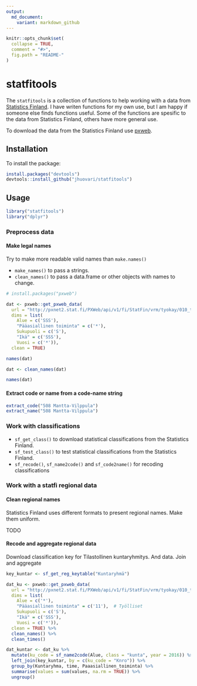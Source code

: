 ```yaml
---
output:
  md_document:
    variant: markdown_github
---
```


<!-- README.md is generated from README.Rmd. Please edit that file -->

```r
knitr::opts_chunk$set(
  collapse = TRUE,
  comment = "#>",
  fig.path = "README-"
)
```

# statfitools

The `statfitools` is a collection of functions to help working with a data from
[Statistics Finland](http://tilastokeskus.fi). I have writen functions for my
own use, but I am happy if someone else finds functions useful.
Some of the functions are spesific to
the data from Statistics Finland, others have more general use.

To download the data from the Statistics Finland 
use [pxweb](https://github.com/rOpenGov/pxweb).


## Installation

To install the package:

```r
install.packages("devtools")
devtools::install_github("jhuovari/statfitools")
```


## Usage

```r
library("statfitools")
library("dplyr")

```

### Preprocess data

#### Make legal names

Try to make more readable valid names than `make.names()`

* `make_names()` to pass a strings. 
* `clean_names()` to pass a data.frame or other objects with names to change.

```r

# install.packages("pxweb")

dat <- pxweb::get_pxweb_data(
  url = "http://pxnet2.stat.fi/PXWeb/api/v1/fi/StatFin/vrm/tyokay/010_tyokay_tau_101.px",
  dims = list(
    Alue = c('SSS'),
    "Pääasiallinen toiminta" = c('*'),
    Sukupuoli = c('S'),
    "Ikä" = c('SSS'),
    Vuosi = c('*')),
  clean = TRUE)

names(dat)

dat <- clean_names(dat)

names(dat)
```

#### Extract code or name from a code-name string

```r

extract_code("508 Mantta-Vilppula")
extract_name("508 Mantta-Vilppula")

```


### Work with classifications

* `sf_get_class()` to download statistical classifications from the Statistics Finland.
* `sf_test_class()` to test statistical classifications from the Statistics Finland.
* `sf_recode()`, `sf_name2code()` and `sf_code2name()` for recoding classifications

### Work with a statfi regional data 


#### Clean regional names
Statistics Finland uses different formats to present regional names. Make them uniform.

TODO

#### Recode and aggregate regional data

Download classification key for Tilastollinen kuntaryhmitys.
And data.
Join and aggregate

```r

key_kuntar <- sf_get_reg_keytable("Kuntaryhmä")

dat_ku <- pxweb::get_pxweb_data(
  url = "http://pxnet2.stat.fi/PXWeb/api/v1/fi/StatFin/vrm/tyokay/010_tyokay_tau_101.px",
  dims = list(
    Alue = c('*'),
    "Pääasiallinen toiminta" = c('11'),  # Työlliset
    Sukupuoli = c('S'),
    "Ikä" = c('SSS'),
    Vuosi = c('*')),
  clean = TRUE) %>% 
  clean_names() %>% 
  clean_times()

dat_kuntar <- dat_ku %>% 
  mutate(ku_code = sf_name2code(Alue, class = "kunta", year = 2016)) %>%   # Varmempi yhdistää koodilla
  left_join(key_kuntar, by = c(ku_code = "Knro")) %>% 
  group_by(Kuntaryhma, time, Paaasiallinen_toiminta) %>% 
  summarise(values = sum(values, na.rm = TRUE)) %>% 
  ungroup()

```

